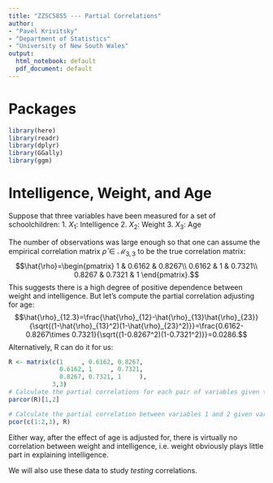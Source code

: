 ```yaml
---
title: "ZZSC5855 --- Partial Correlations"
author:
- "Pavel Krivitsky"
- "Department of Statistics"
- "University of New South Wales"
output:
  html_notebook: default
  pdf_document: default
---
```



# Packages
```r
library(here)
library(readr)
library(dplyr)
library(GGally)
library(ggm)
```

# Intelligence, Weight, and Age
Suppose that three variables have been measured for a set of schoolchildren:
1. $X_{1}$: Intelligence
2. $X_{2}$: Weight
3. $X_{3}$: Age

The number of observations was large enough so that one can assume the empirical correlation matrix $\hat{\rho}\in\mathcal{M}_{3,3}$ to be the true correlation matrix:
$$\hat{\rho}=\begin{pmatrix}
1 & 0.6162 & 0.8267\\
0.6162 & 1 & 0.7321\\
0.8267 & 0.7321 & 1
\end{pmatrix}.$$
This suggests there is a high degree of positive dependence between weight and intelligence. But let's compute the partial correlation adjusting for age: $$\hat{\rho}_{12.3}=\frac{\hat{\rho}_{12}-\hat{\rho}_{13}\hat{\rho}_{23}}{\sqrt{(1-\hat{\rho}_{13}^2)(1-\hat{\rho}_{23}^2)}}=\frac{0.6162-0.8267\times 0.7321}{\sqrt{(1-0.8267^2)(1-0.7321^2)}}=0.0286.$$
Alternatively, R can do it for us:
```r
R <- matrix(c(1     , 0.6162, 0.8267,
              0.6162, 1     , 0.7321,
              0.8267, 0.7321, 1     ),
            3,3)
# Calculate the partial correlations for each pair of variables given the rest, and take the one between X1 and X2:
parcor(R)[1,2]

# Calculate the partial correlation between variables 1 and 2 given variable 3 in R:
pcor(c(1:2,3), R)
```

Either way, after the effect of age is adjusted for, there is virtually no correlation between weight and intelligence, i.e. weight obviously plays little part in explaining intelligence.

We will also use these data to study *testing* correlations.

